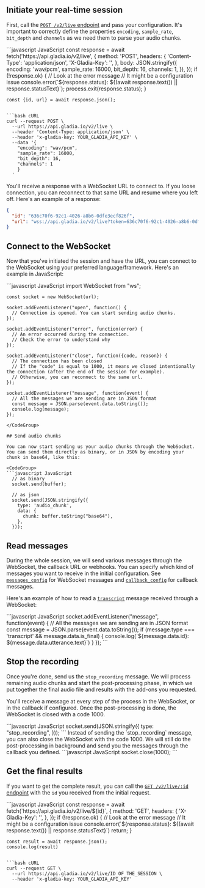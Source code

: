 
## Initiate your real-time session

First, call the [`POST /v2/live` endpoint](/api-reference/v2/live/init) and pass your configuration.
It's important to correctly define the properties `encoding`, `sample_rate`, `bit_depth` and `channels` as we need them to parse your audio chunks.

<CodeGroup>
  ```javascript JavaScript
    const response = await fetch('https://api.gladia.io/v2/live', {
      method: 'POST',
      headers: {
        'Content-Type': 'application/json',
        'X-Gladia-Key': '<YOUR_GLADIA_API_KEY>',
      },
      body: JSON.stringify({
        encoding: 'wav/pcm',
        sample_rate: 16000,
        bit_depth: 16,
        channels: 1,
      }),
    });
    if (!response.ok) {
      // Look at the error message
      // It might be a configuration issue
      console.error(`${response.status}: ${(await response.text()) || response.statusText}`);
      process.exit(response.status);
    }

    const {id, url} = await response.json();
  ```

  ```bash cURL
  curl --request POST \
    --url https://api.gladia.io/v2/live \
    --header 'Content-Type: application/json' \
    --header 'x-gladia-key: YOUR_GLADIA_API_KEY' \
    --data '{
      "encoding": "wav/pcm",
      "sample_rate": 16000,
      "bit_depth": 16,
      "channels": 1
      }
    '
  ```
</CodeGroup>

You'll receive a response with a WebSocket URL to connect to. If you loose connection, you can reconnect to that same URL and resume where you left off. Here's an example of a response:

```json
{
  "id": "636c70f6-92c1-4026-a8b6-0dfe3ecf826f",
  "url": "wss://api.gladia.io/v2/live?token=636c70f6-92c1-4026-a8b6-0dfe3ecf826f"
}
```

## Connect to the WebSocket

Now that you've initiated the session and have the URL, you can connect to the WebSocket using your preferred language/framework. Here's an example in JavaScript:

<CodeGroup>
  ```javascript JavaScript
    import WebSocket from "ws";

    const socket = new WebSocket(url);

    socket.addEventListener("open", function() {
      // Connection is opened. You can start sending audio chunks.
    });

    socket.addEventListener("error", function(error) {
      // An error occurred during the connection.
      // Check the error to understand why
    });

    socket.addEventListener("close", function({code, reason}) {
      // The connection has been closed
      // If the "code" is equal to 1000, it means we closed intentionally the connection (after the end of the session for example).
      // Otherwise, you can reconnect to the same url.
    });

    socket.addEventListener("message", function(event) {
      // All the messages we are sending are in JSON format
      const message = JSON.parse(event.data.toString());
      console.log(message);
    });
  ```
</CodeGroup>

## Send audio chunks

You can now start sending us your audio chunks through the WebSocket. You can send them directly as binary, or in JSON by encoding your chunk in base64, like this:

<CodeGroup>
  ```javascript JavaScript
    // as binary
    socket.send(buffer);

    // as json
    socket.send(JSON.stringify({
      type: 'audio_chunk',
      data: {
        chunk: buffer.toString("base64"),
      },
    }));
  ```
</CodeGroup>

## Read messages

During the whole session, we will send various messages through the WebSocket, the callback URL or webhooks. You can specify which kind of messages you want to receive in the initial configuration. See [`messages_config`](/api-reference/v2/live/init) for WebSocket messages and [`callback_config`](/api-reference/v2/live/init) for callback messages.

Here's an example of how to read a [`transcript`](/api-reference/v2/live/message/transcript) message received through a WebSocket:

<CodeGroup>
  ```javascript JavaScript
    socket.addEventListener("message", function(event) {
      // All the messages we are sending are in JSON format
      const message = JSON.parse(event.data.toString());
      if (message.type === 'transcript' && message.data.is_final) {
        console.log(`${message.data.id}: ${message.data.utterance.text}`)
      }
    });
  ```
</CodeGroup>

## Stop the recording

Once you're done, send us the `stop_recording` message. We will process remaining audio chunks and start the post-processing phase, in which we put together the final audio file and results with the add-ons you requested. 

You'll receive a message at every step of the process in the WebSocket, or in the callback if configured. Once the post-processing is done, the WebSocket is closed with a code 1000.

<CodeGroup>
  ```javascript JavaScript
    socket.send(JSON.stringify({
      type: "stop_recording",
    }));
  ```
</CodeGroup>

<Note>
  Instead of sending the `stop_recording` message, you can also close the WebSocket with the code 1000.
  We will still do the post-processing in background and send you the messages through the callback you defined.

  <CodeGroup>
    ```javascript JavaScript
      socket.close(1000);
    ```
  </CodeGroup>
</Note>

## Get the final results

If you want to get the complete result, you can call the [`GET /v2/live/:id` endpoint](/api-reference/v2/live/get) with the `id` you received from the initial request.

<CodeGroup>
  ```javascript JavaScript
    const response = await fetch(`https://api.gladia.io/v2/live/${id}`, {
      method: 'GET',
      headers: {
        'X-Gladia-Key': '<YOUR_GLADIA_API_KEY>',
      },
    });
    if (!response.ok) {
      // Look at the error message
      // It might be a configuration issue
      console.error(`${response.status}: ${(await response.text()) || response.statusText}`)
      return;
    }

    const result = await response.json();
    console.log(result)
  ```

  ```bash cURL
  curl --request GET \
    --url https://api.gladia.io/v2/live/ID_OF_THE_SESSION \
    --header 'x-gladia-key: YOUR_GLADIA_API_KEY'
  ```
</CodeGroup>

<Samples />